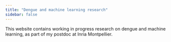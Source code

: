 ```yaml
---
title: "Dengue and machine learning research"
sidebar: false
---
```


This website contains working in progress research on dengue and machine learning, as part of my postdoc at Inria Montpellier.
